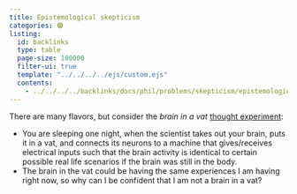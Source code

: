 ```yaml
---
title: Epistemological skepticism
categories: 🟣
listing:
  id: backlinks
  type: table
  page-size: 100000
  filter-ui: true
  template: "../../../../ejs/custom.ejs"
  contents:
    - ../../../../backlinks/docs/phil/problems/skepticism/epistemological.yml
---
```


There are many flavors, but consider the *brain in a vat* 
[thought experiment](https://iep.utm.edu/brainvat/):

- You are sleeping one night, when the scientist takes out your brain, puts it 
  in a vat, and connects its neurons to a machine that gives/receives electrical 
  inputs such that the brain activity is identical to certain possible real 
  life scenarios if the brain was still in the body.
- The brain in the vat could be having the same experiences I am having right 
  now, so why can I be confident that I am not a brain in a vat?
